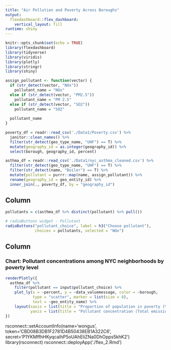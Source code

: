 ```yaml
---
title: "Air Pollution and Poverty Across Boroughs"
output: 
  flexdashboard::flex_dashboard:
    vertical_layout: fill
runtime: shiny
---
```


```r
knitr::opts_chunk$set(echo = TRUE)
library(flexdashboard)
library(tidyverse)
library(viridis)
library(plotly)
library(stringr)
library(shiny)

```

```r
assign_pollutant <- function(vector) {
  if (str_detect(vector, "NOx"))
    pollutant_name = "NOx"
  else if (str_detect(vector, "PM2.5"))
    pollutant_name = "PM 2.5"
  else if (str_detect(vector, "SO2"))
    pollutant_name = "SO2"
  
  pollutant_name
}

poverty_df = readr::read_csv('./Data1/Poverty.csv') %>% 
  janitor::clean_names() %>% 
  filter(str_detect(geo_type_name, "UHF") == T) %>% 
  mutate(geography_id = as.integer(geography_id)) %>% 
  select(borough, geography_id, percent)

asthma_df = readr::read_csv('./Data1/nyc_asthma_cleaned.csv') %>% 
  filter(str_detect(geo_type_name, "UHF") == T) %>% 
  filter(str_detect(name, "Boiler") == T) %>% 
  mutate(pollutant = purrr::map(name, assign_pollutant)) %>% 
  rename(geography_id = geo_entity_id) %>% 
  inner_join(., poverty_df, by = "geography_id")
```



Column {.sidebar}
-----------------------------------------------------------------------

```r
pollutants = c(asthma_df %>% distinct(pollutant) %>% pull())

# radioButtons widget - Pollutant
radioButtons("pollutant_choice", label = h3("Choose pollutant"), 
             choices = pollutants, selected = "NOx")
```

Column
----------------------------------------------------------------------

### Chart: Pollutant concentrations among NYC neighborhoods by poverty level

```r
renderPlotly({
  asthma_df %>%
    filter(pollutant == input$pollutant_choice) %>% 
    plot_ly(x = ~percent, y = ~data_valuemessage, color = ~borough,
            type = "scatter", marker = list(size = 8),
            text = ~geo_entity_name) %>% 
    layout(xaxis = list(title = "Proportion of population in poverty (%)"),
           yaxis = list(title = "Pollutant concentration (Total emissions/km2)"))
})
```

rsconnect::setAccountInfo(name='wongus', token='CBD08B3DB1F2781D4B50438EB1A322C6', secret='P1YKMffhHKyqcaIhP5oUAhEliZNa0DhOpps5khK2')
library(rsconnect)
rsconnect::deployApp('./flex_2.Rmd')



